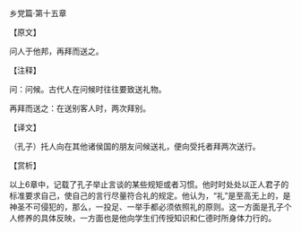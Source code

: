 

乡党篇·第十五章

【原文】

问人于他邦，再拜而送之。

【注释】

问：问候。古代人在问候时往往要致送礼物。

再拜而送之：在送别客人时，两次拜别。

【译文】

（孔子）托人向在其他诸侯国的朋友问候送礼，便向受托者拜两次送行。

【赏析】

以上6章中，记载了孔子举止言谈的某些规矩或者习惯。他时时处处以正人君子的标准要求自己，使自己的言行尽量符合礼的规定。他认为，“礼”是至高无上的，是神圣不可侵犯的，那么，一投足、一举手都必须依照礼的原则。这一方面是孔子个人修养的具体反映，一方面也是他向学生们传授知识和仁德时所身体力行的。

